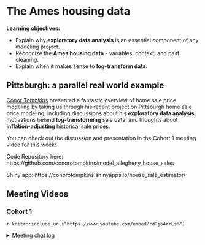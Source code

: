 # The Ames housing data

**Learning objectives:**

- Explain why **exploratory data analysis** is an essential component of any modeling project.
- Recognize the **Ames housing data** - variables, context, and past cleaning.
- Explain when it makes sense to **log-transform data.**

## Pittsburgh: a parallel real world example

[Conor Tompkins](https://twitter.com/conor_tompkins) presented a fantastic overview of home sale price modeling by taking us through his recent project on Pittsburgh home sale price modeling, including discussions about his **exploratory data analysis**, motivations behind **log-transforming** sale data, and thoughts about **inflation-adjusting** historical sale prices. 

You can check out the discussion and presentation in the Cohort 1 meeting video for this week!

Code Repository here: https://github.com/conorotompkins/model_allegheny_house_sales

Shiny app: https://conorotompkins.shinyapps.io/house_sale_estimator/

## Meeting Videos

### Cohort 1

`r knitr::include_url("https://www.youtube.com/embed/rdRj64rrLsM")`

<details>
  <summary> Meeting chat log </summary>
  
  ```
00:11:41    Tyler Grant Smith:  does jon sound far away
00:11:44    Jonathan Trattner:  yes
00:11:58    Yoni Sidi:  Austin is far away
00:12:04    Tan Ho: very!
00:12:23    Conor Tompkins: https://conorotompkins.shinyapps.io/house_sale_estimator/
00:12:26    Jon Harmon (jonthegeek):    I ran out of USB slots temporarily so I'm using my crappy microphone for a bit.
00:26:41    Yoni Sidi:  what were the original motivations on cleaning the data, was it preset task driven or strictly data driven? 
00:27:59    Tan Ho: oops sorry :P
00:28:35    Juan Guillermo: Hi everyone
00:28:42    Jon Harmon (jonthegeek):    Welcome, Juan!
00:28:57    Juan Guillermo: thanks!
00:28:59    Darya Vanichkina:   With school districts vs council districts, how does that work? I.e. can school districts span counties, and does it make sense to adjust house price based on whether or not the house is in a good school district? [not US-based, so not 100% sure how it works on the ground]
00:29:46    Jon Harmon (jonthegeek):    I don't know about Pittsburgh, but school districts & council districts are completely unrelated in Austin.
00:29:46    Jonathan Trattner:  Did you save and document each of those iterations in the data cleaning set? Or were you just going through it looking for what you wanted?
00:30:06    Tan Ho: YAY JON
00:30:12    Jonathan Trattner:  Congrats!!
00:30:38    Jon Harmon (jonthegeek):    Thanks, it's exciting!
00:37:56    Tony ElHabr:    Conor, did you think about including additional data sets, such as Zillow's forecasts?
00:38:04    Asmae Toumi:    skimr is awesome, it can generate all sorts of summaries. you can also pipe it after a group_by
00:38:19    Darya Vanichkina:   It also works on the command line!
00:38:32    Darya Vanichkina:   Which is really impressive when working on cloud/HPC
00:39:12    David Severski: Zillow is pretty tight fisted about scraping their estimates.
00:39:28    pavitra:    is esquisse comparable with skimr? 
00:40:30    pavitra:    cool.. thanks!
00:40:43    Kevin Kent: Ohh esquisse is sketch in French. That makes sense
00:41:05    Jon Harmon (jonthegeek):    And now French speakers can laugh at me, Pavitra, AND Yoni's pronunciation!
00:41:44    pavitra:    well, I pronounced it like a total desi - "eskqueeeeez"..you cannot top that, Jon!
00:42:11    Asmae Toumi:    Really happy I tuned it tonight, didn’t know of priceR package to inflation adjust prices. Ive been doing it manually lol
00:42:24    Jon Harmon (jonthegeek):    yeah, that's great even on its own for sure!
00:42:45    Jon Harmon (jonthegeek):    He said GitHub so we need to make him give us the URL so we can put it in the book.
00:42:48    Tan Ho: I've been making use of CANSIM to access stats Canada data on stuff, i'm sure there's something comparable
00:43:03    pavitra:    does this dataset include demographics also? 
00:43:06    Tan Ho: https://github.com/stevecondylios/priceR
00:43:27    Joe Sydlowski:  I feel like I put a lot of blind trust in packages like that. How much do you validate the functions when you find a new package?
00:43:31    Jon Harmon (jonthegeek):    @pavitra I don't think this one did.
00:43:42    Asmae Toumi:    Speaking of hockey bruins currently kicking Pittsburgh’s ass right now
00:43:55    Tan Ho: boston home prices kicking everyone's ass rn
00:44:00    Asmae Toumi:    lmaooooo
00:44:07    Yoni Sidi:  def check the code and the level of unit testing
00:44:39    Tyler Grant Smith:  wouldnt neighborhod effect vary qith year of sale....gentrification etc
00:44:42    Jonathan Trattner:  It is on CRAN for whatever that’s worth
00:44:49    Yoni Sidi:  that's not worth much
00:44:54    Tan Ho: He's also in the R4DS slack channel
00:44:58    Yoni Sidi:  on CRAN means they passed cmd check 
00:45:05    Jonathan Trattner:  Well yeah
00:45:09    Jonathan Trattner:  But it also has some nice tests
00:45:12    Tony ElHabr:    yoni is going to need to interview him before he approves of the package
00:45:15    David Severski: A little basic looking. https://github.com/stevecondylios/priceR/blob/master/R/adjust_for_inflation.R#L298-L321
00:45:22    Jonathan Trattner:  Using api for world bank
00:46:08    David Severski: I tend to use indices direct from FRED for a lot of my own inflation conversion work.
00:46:31    Jon Harmon (jonthegeek):    Yeah, it definitely depends how important exact numbers are to you.
00:46:50    Kevin Kent: I guess inflation would be a feature you’d have to forecast out if you wanted to get predictions for the future? But still noodling on that.
00:47:07    Tyler Grant Smith:  it definitely is
00:47:29    Jon Harmon (jonthegeek):    It looks like that package allowed for future inflation.
00:47:41    Jon Harmon (jonthegeek):    (Conor commented out that part, but it showed in his code)
00:48:53    Kevin Kent: Oh nice. I feel like I run into that a lot in forecasting contexts - needing to be careful about the features and how uncertain they are in the future.
00:49:41    Scott Nestler:  An aside since we have some sports fans in the group. Pine-Richland is where Phil Jurkovic, the former ND backup QB (who's now the starter at BC) is from.
00:49:54    Asmae Toumi:    nice
00:52:29    Tyler Grant Smith:  id definitely consider esp since a lot of pricing is done as $/sqft
00:52:38    David Severski: I wonder if lot sizes would discretize cleanly. Lot sizes tend to bin, right?
00:52:44    Tyler Grant Smith:  did you engineer something like that
00:52:58    Jarad Jones:    To go along with Jon’s question about log transforming…..how would you all decide to do that or not?
00:53:38    Scott Nestler:  How did you collapse factor variables?  With fct_lump_n() or something else?
00:53:46    David Severski: Jarad - Plotting out the distributions is something I try to do consistently, then look to transforms to get close-er to a normal distribution.
00:54:18    Tyler Grant Smith:  not just log transform but box cox transforms more generally
00:54:22    Kevin Kent: I’d say it also depends on the assumptions of the model, and if they require normally distributed features.
00:54:22    Darya Vanichkina:   Yes, like David - eyeball it :(
00:54:34    Tony ElHabr:    yup. non negative is big use case
00:54:38    Asmae Toumi:    In the words of the iconic Andrew German, “Log transform, kids. And don’t listen to people who tell you otherwise.”
00:54:45    Darya Vanichkina:   Box Cox or Yeo Johnson
00:54:46    Asmae Toumi:    link:https://statmodeling.stat.columbia.edu/2019/08/21/you-should-usually-log-transform-your-positive-data/
00:54:56    Tyler Grant Smith:  i would talk but i have lots of loud kids around me
00:55:05    David Severski: “And trust me about the sunscreen…” ;)
00:55:33    Asmae Toumi:    Don’t forget the two finger rule for sunscreen also
00:55:37    Darya Vanichkina:   Kevin, I think that because we could be comparing models which do/do not require normally distributed residuals I’d transform (and then compare)
00:55:42    Arjun Paudel:   anytime you have a big tail
00:55:55    Tony ElHabr:    also, if you're combining two predictions, I think log-transformed has good theoretical properties
00:56:13    Kevin Kent: Yeah that makes sense
00:56:47    Jarad Jones:    That’s helpful, thanks!
00:56:52    Scott Nestler:  That student was trying to maximize their leverage.
00:57:05    Jon Harmon (jonthegeek):    They left and came back to the assignment but it's sometimes hard to see that.
00:57:13    Darya Vanichkina:   It doesn’t - but you’re usually comparing the performance of the two
00:57:18    Darya Vanichkina:   Right?
00:57:43    Tony ElHabr:    yeah, I don't think it really needs it. but never hurts to try multiple methods
00:57:52    Tony ElHabr:    tyler is the truth teller
00:58:00    Tony ElHabr:    he got the kids to calm down for long enough
00:58:27    Tyler Grant Smith:  yes that is one reason to do it
00:58:34    Tyler Grant Smith:  theyre in the bath now
00:58:39    pavitra:    for scientific assays, the dilutions are so large in range, I absolutely need to log-transform the data to make any sense of it
00:58:46    Jon Harmon (jonthegeek):    ^^^
00:59:00    Tony ElHabr:    also, you look smarter if you log transform
00:59:04    Darya Vanichkina:   LOL
00:59:07    Tony ElHabr:    your audience will think you know what you're doing
00:59:10    shamsuddeen:    lol
00:59:16    Kevin Kent: Lol fantastic
00:59:33    pavitra:    john murdoch
00:59:33    Darya Vanichkina:   I loved the RStudio conf talk where the FT journalist pros/cons of it
00:59:47    Darya Vanichkina:   Yes, there are also “normal people”…
01:00:23    Tyler Grant Smith:  lognormal people
01:01:35    Scott Nestler:  1 Full and 7 Half ???
01:02:13    Jonathan Trattner:  Maybe they’re complementary halves?
01:02:13    Tyler Grant Smith:  shower in the bedroom but i cant be bothered to go to another room for #2
01:03:39    Tan Ho: doesn't your house have a three-urinal men's washroom separate from a three-stall women's washroom?
01:03:40    Darya Vanichkina:   If possible, please, I’d love some documentation for all of the .R scripts on GitHub to make your thought process/prototyping clearer….
01:03:43    Asmae Toumi:    Is this on GitHub? I have a small aesthetic suggestion for the leaflet map so that the labels are on top of the color
01:04:15    Jon Harmon (jonthegeek):    I believe it is and we'll make him share it in the channel/in the bookdown :)
01:04:17    Darya Vanichkina:   I think it’s here? https://github.com/conorotompkins/model_allegheny_house_sales
01:04:28    Tan Ho: Yup, that's the one
01:04:43    Asmae Toumi:    thanks
01:05:00    Darya Vanichkina:   Sorry, need to run - thank you, everyone!
01:05:13    pavitra:    has connor already developed any models on this data?
01:05:13    Jon Harmon (jonthegeek):    See ya Darya!
01:05:26    Tan Ho: https://github.com/conorotompkins/model_allegheny_house_sales/tree/main/scripts/model @pavitra
01:05:28    Jon Harmon (jonthegeek):    @pavitra: Yup! he predicts the price based on those settings.
01:05:47    pavitra:    oh boy! neat
01:06:33    David Severski: Gotta run now. Thanks for the talk and the conversation!
01:07:30    Jon Harmon (jonthegeek):    A numeric value between 0 and 1 or an integer greater or equal to one. If it's less than one then factor levels whose rate of occurrence in the training set are below threshold will be "othered". If it's greater or equal to one then it's treated as a frequency and factor levels that occur less then threshold times will be "othered".
01:09:13    Jon Harmon (jonthegeek):    A logical. Should the step be skipped when the recipe is baked by bake.recipe()? While all operations are baked when prep.recipe() is run, some operations may not be able to be conducted on new data (e.g. processing the outcome variable(s)). Care should be taken when using skip = TRUE as it may affect the computations for subsequent operations
01:11:30    Jim Gruman: thankyou Conor
01:11:40    Kevin Kent: Nice job! Was helpful to talk through code and the concepts represented in it.
01:11:44    Tan Ho: thank you! that was awesome!
01:11:48    Jonathan Leslie:    Thanks, Conor!
01:11:51    caroline:   Thank you Conor
01:11:52    Joe Sydlowski:  Thanks Conor!
01:11:56    Laurens Put:    Thank you
01:11:59    Asmae Toumi:    Conor that was awesome. I hope it ends up on tidytuesday
01:12:00    Jarad Jones:    Nice job Conor, the whole end product is pretty impressive for a first shiny app!
01:12:00    pavitra:    thanks a lot, Connor..i think you finished the purpose of the book
```

</details>

